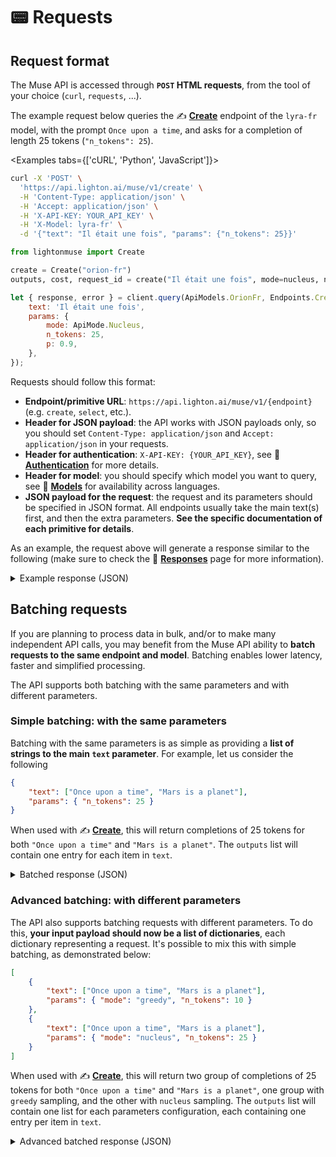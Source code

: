 ---
---


# 📟 Requests

## Request format

The Muse API is accessed through **`POST` HTML requests**, from the tool of your choice (`curl`, `requests`, ...).

The example request below queries the ✍️ **[Create](/api/primitives/create)** endpoint of the `lyra-fr` model, with
the prompt `Once upon a time`, and asks for a completion of length 25 tokens (`"n_tokens": 25`).

<Examples tabs={['cURL', 'Python', 'JavaScript']}>

```bash
curl -X 'POST' \
  'https://api.lighton.ai/muse/v1/create' \
  -H 'Content-Type: application/json' \
  -H 'Accept: application/json' \
  -H 'X-API-KEY: YOUR_API_KEY' \
  -H 'X-Model: lyra-fr' \
  -d '{"text": "Il était une fois", "params": {"n_tokens": 25}}'
```

```python
from lightonmuse import Create

create = Create("orion-fr")
outputs, cost, request_id = create("Il était une fois", mode=nucleus, n_tokens=25, p=0.9)
```

```js
let { response, error } = client.query(ApiModels.OrionFr, Endpoints.Create, {
    text: 'Il était une fois',
    params: {
        mode: ApiMode.Nucleus,
        n_tokens: 25,
        p: 0.9,
    },
});
```

</Examples>

Requests should follow this format:

-   **Endpoint/primitive URL**: `https://api.lighton.ai/muse/v1/{endpoint}` (e.g. `create`, `select`, etc.).
-   **Header for JSON payload**: the API works with JSON payloads only, so you should set `Content-Type: application/json` and `Accept: application/json` in your requests.
-   **Header for authentication**: `X-API-KEY: {YOUR_API_KEY}`, see
    🔑 **[Authentication](/api/specifications/authentication)** for more details.
-   **Header for model**: you should specify which model you want to query, see 🤖 **[Models](/api/models)** for availability across languages.
-   **JSON payload for the request**: the request and its parameters should be specified in JSON format. All endpoints usually take the main text(s) first, and then the extra parameters. **See the specific documentation of each primitive for details**.

As an example, the request above will generate a response similar to the following (make sure to check the 💬 **[Responses](/api/specifications/responses)** page
for more information).

<details>
<summary>Example response (JSON)</summary>

```json
{
    "request_id": "734e8d5a-a186-4d14-b2e4-be26f7fee6dc",
    "outputs": [
        [
            {
                "input_text": "Il était une fois",
                "completions": [
                    {
                        "output_text": ", un pays où il faisait toujours beau.\nLes gens y vivaient heureux et en sécurité. Ils avaient de l'argent",
                        "score": {
                            "logprob": -42.8507080078125,
                            "normalized_logprob": -1.7140283203125,
                            "token_logprobs": null
                        },
                        "execution_metadata": {
                            "cost": {
                                "tokens_used": 29,
                                "tokens_input": 4,
                                "tokens_generated": 25,
                                "cost_type": "lyra-fr@default",
                                "batch_size": 1
                            },
                            "finish_reason": "length"
                        }
                    }
                ]
            }
        ]
    ],
    "costs": {
        "lyra-fr@default": {
            "total_tokens_used": 29,
            "total_tokens_input": 4,
            "total_tokens_generated": 25,
            "batch_size": 1
        }
    }
}
```

</details>

## Batching requests

If you are planning to process data in bulk, and/or to make many independent API calls, you may benefit from the
Muse API ability to **batch requests to the same endpoint and model**. Batching enables lower latency, faster and simplified processing.

The API supports both batching with the same parameters and with different parameters.

### Simple batching: with the same parameters

Batching with the same parameters is as simple as providing a **list of strings to the main `text` parameter**. For example, let us consider the following

```json title="Batched request payload (JSON)"
{
    "text": ["Once upon a time", "Mars is a planet"],
    "params": { "n_tokens": 25 }
}
```

When used with ✍️ **[Create](/api/primitives/create)**, this will return completions of 25 tokens for both
`"Once upon a time"` and `"Mars is a planet"`. The `outputs` list will contain one entry for each item in `text`.

<details>
<summary>Batched response (JSON)</summary>

```json
{
    "request_id": "c67fbd27-7bbf-4895-816a-9c5b6b90eafb",
    "outputs": [
        [
            {
                "input_text": "Once upon a time",
                "completions": [
                    {
                        "output_text": "... in the west » (version anglaise, interprétée par The Beach Boys). Il s'agit d'un re",
                        "score": {
                            "logprob": -41.53728151321411,
                            "normalized_logprob": -1.6614912605285646,
                            "token_logprobs": null
                        },
                        "execution_metadata": {
                            "cost": {
                                "tokens_used": 31,
                                "tokens_input": 6,
                                "tokens_generated": 25,
                                "cost_type": "lyra-fr@default",
                                "batch_size": 1
                            },
                            "finish_reason": "length"
                        }
                    }
                ]
            },
            {
                "input_text": "Mars is a planet",
                "completions": [
                    {
                        "output_text": " of great importance for the planet and the universe, it is also an important element for humanity. The",
                        "score": {
                            "logprob": -40.30290484428406,
                            "normalized_logprob": -1.6121161937713624,
                            "token_logprobs": null
                        },
                        "execution_metadata": {
                            "cost": {
                                "tokens_used": 30,
                                "tokens_input": 5,
                                "tokens_generated": 25,
                                "cost_type": "lyra-fr@default",
                                "batch_size": 1
                            },
                            "finish_reason": "length"
                        }
                    }
                ]
            }
        ]
    ],
    "costs": {
        "lyra-fr@default": {
            "total_tokens_used": 61,
            "total_tokens_input": 11,
            "total_tokens_generated": 50,
            "batch_size": 2
        }
    }
}
```

</details>

### Advanced batching: with different parameters

The API also supports batching requests with different parameters. To do this, **your input payload should now be
a list of dictionaries**, each dictionary representing a request. It's possible to mix this with simple batching,
as demonstrated below:

```json title="Advanced batch request payload (JSON)"
[
    {
        "text": ["Once upon a time", "Mars is a planet"],
        "params": { "mode": "greedy", "n_tokens": 10 }
    },
    {
        "text": ["Once upon a time", "Mars is a planet"],
        "params": { "mode": "nucleus", "n_tokens": 25 }
    }
]
```

When used with ✍️ **[Create](/api/primitives/create)**, this will return two group of completions of 25 tokens for both
`"Once upon a time"` and `"Mars is a planet"`, one group with `greedy` sampling, and the other with `nucleus` sampling.
The `outputs` list will contain one list for each parameters configuration, each containing one entry per item in `text`.

<details>
<summary>Advanced batched response (JSON)</summary>

```json
{
    "request_id": "b2a6c856-7a4d-4b49-90f1-2a5c09e99a91",
    "outputs": [
        [
            {
                "input_text": "Once upon a time",
                "completions": [
                    {
                        "output_text": " in Hollywood, de Quentin Tarantino, avec",
                        "score": {
                            "logprob": -10.150981426239014,
                            "normalized_logprob": -1.0150981426239014,
                            "token_logprobs": null
                        },
                        "execution_metadata": {
                            "cost": {
                                "tokens_used": 16,
                                "tokens_input": 6,
                                "tokens_generated": 10,
                                "cost_type": "lyra-fr@default",
                                "batch_size": 1
                            },
                            "finish_reason": "length"
                        }
                    }
                ]
            },
            {
                "input_text": "Mars is a planet",
                "completions": [
                    {
                        "output_text": "ary habitable zone, which is the most favorable",
                        "score": {
                            "logprob": -20.3642578125,
                            "normalized_logprob": -2.03642578125,
                            "token_logprobs": null
                        },
                        "execution_metadata": {
                            "cost": {
                                "tokens_used": 15,
                                "tokens_input": 5,
                                "tokens_generated": 10,
                                "cost_type": "lyra-fr@default",
                                "batch_size": 1
                            },
                            "finish_reason": "length"
                        }
                    }
                ]
            }
        ],
        [
            {
                "input_text": "Once upon a time",
                "completions": [
                    {
                        "output_text": " in an... au foyer\nCult; Pop\nJohnny Cash\nThe Raconteurs\nBob Dylan\nMek",
                        "score": {
                            "logprob": -87.58248901367188,
                            "normalized_logprob": -3.503299560546875,
                            "token_logprobs": null
                        },
                        "execution_metadata": {
                            "cost": {
                                "tokens_used": 31,
                                "tokens_input": 6,
                                "tokens_generated": 25,
                                "cost_type": "lyra-fr@default",
                                "batch_size": 1
                            },
                            "finish_reason": "length"
                        }
                    }
                ]
            },
            {
                "input_text": "Mars is a planet",
                "completions": [
                    {
                        "output_text": " like the Sun, the Sun is like Mars and the moon is like the Moon » – James Cook. Elle a une",
                        "score": {
                            "logprob": -54.189552307128906,
                            "normalized_logprob": -2.1675820922851563,
                            "token_logprobs": null
                        },
                        "execution_metadata": {
                            "cost": {
                                "tokens_used": 30,
                                "tokens_input": 5,
                                "tokens_generated": 25,
                                "cost_type": "lyra-fr@default",
                                "batch_size": 1
                            },
                            "finish_reason": "length"
                        }
                    }
                ]
            }
        ]
    ],
    "costs": {
        "lyra-fr@default": {
            "total_tokens_used": 92,
            "total_tokens_input": 22,
            "total_tokens_generated": 70,
            "batch_size": 4
        }
    }
}
```

</details>
